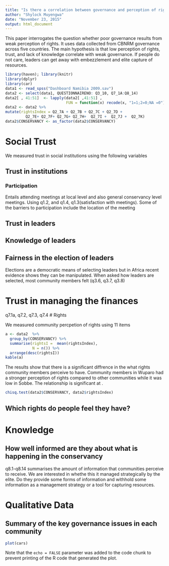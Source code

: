 ```yaml
---
title: "Is there a correlation between governance and perception of rights"
author: "Shylock Muyengwa"
date: "November 23, 2015"
output: html_document
---
```


This paper interrogates the question whether poor governance results from weak perception of rights. It uses data collected from CBNRM governance across five countries. The main hypothesis is that low perception of rights, trust, and lack of knowledge correlate with weak governance. If people do not care, leaders can get away with embezzlement and elite capture of resources. 

```r
library(haven); library(knitr)
library(dplyr)
library(car)
data1 <- read_spss("Dashboard Namibia 2009.sav")
data2 <- select(data1, QUESTIONNAIRENO: Q3_10, Q7_1A:Q8_14)
data2[ , 41:51]  <- lapply(data2[ ,41:51] ,
                           FUN = function(x) recode(x, "1=1;2=0;NA =0"))
data2 <- data2 %>% 
mutate(rightsIndex = Q2_7A + Q2_7B + Q2_7C + Q2_7D +  
         Q2_7E+ Q2_7F+ Q2_7G+ Q2_7H+  Q2_7I +  Q2_7J +  Q2_7K)
data2$CONSERVANCY <- as_factor(data2$CONSERVANCY)
```



# Social Trust 

We measured trust in social institutions using the following variables 

## Trust in institutions
### Participation 
Entails attending meetings at local level and also general conservancy level meetings. Using q1.2, and q1.4,  q1.3(satisfaction with meetings).  Some of the barriers to participation include the location of the meeting 

## Trust in leaders
## Knowledge of leaders
## Fairness in the election of leaders
 Elections are a democratic means of selecting leaders but in Africa recent evidence shows they can be manipulated. When asked how leaders are selected, most community members felt (q3.6, q3.7, q3.8)

# Trust in managing the finances
q7.1a, q7.2, q7.3, q7.4
# Rights

We measured community percpetion of rights using 11 items

```r
a <- data2  %>% 
  group_by(CONSERVANCY) %>%
  summarise(rightsI =  mean(rightsIndex), 
            N = n()) %>% 
  arrange(desc(rightsI))
kable(a)

```

The results show that there is a significant diffrence in the what rights community members perceive to have. Community members in Wuparo had a stronger perception of rights compared to other communities while it was low in Sobbe. The relationship is significant at  . 

```r
chisq.test(data2$CONSERVANCY, data2$rightsIndex)
```

## Which rights do people feel they have?



# Knowledge
## How well informed are they about what is happening in the conservancy
q8.1-q8.14 summarises the amount of information that communities perceive to receive. We are interested in whethe this it managed strategically by the elite. Do they provide some forms of information and withhold some information as a management strategy or a tool for capturing resources.  

# Qualitative Data 
## Summary of the key governance issues in each community

```r
plot(cars)
```

Note that the `echo = FALSE` parameter was added to the code chunk to prevent printing of the R code that generated the plot.
